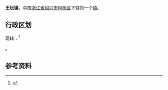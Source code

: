 {{Refimprove|time=2022-02-15T03:13:25+00:00}}
{{中国乡级行政区|33/06/21/107/000}}
'''王坛镇'''，中国[[浙江省|浙江省]][[绍兴市|绍兴市]][[柯桥区|柯桥区]]下辖的一个[[镇|镇]]。

==行政区划==
现辖：<ref>{{PRC admin/ref sgc|33/06/21/107/000}}</ref>

{{PRC admin/children|33/06/21/107/000}}。

==参考资料==
{{reflist}}

{{PRC admin/navcat|33/06/21/107/000}}